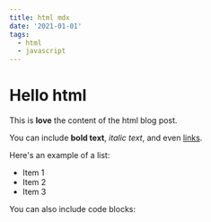```yaml
---
title: html mdx
date: '2021-01-01'
tags:
  - html
  - javascript
---
```


# Hello html

This is **love** the content of the html blog post.

You can include **bold text**, _italic text_, and even [links](https://example.com).

Here's an example of a list:

- Item 1
- Item 2
- Item 3

You can also include code blocks:

